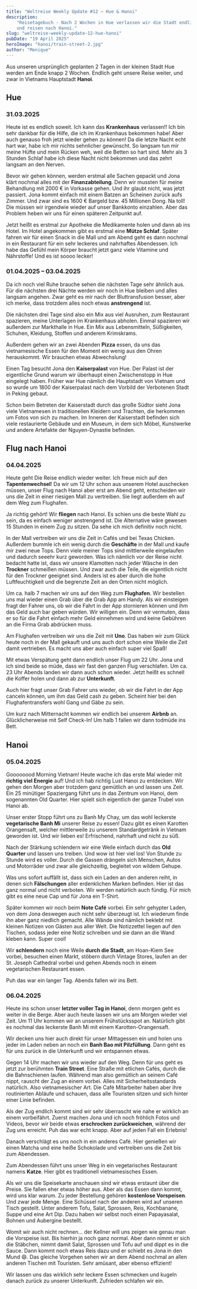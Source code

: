 ```yaml
---
title: "Weltreise Weekly Update #12 – Hue & Hanoi"
description:
    "Reisetagebuch - Nach 2 Wochen in Hue verlassen wir die Stadt endlich wieder
    und reisen nach Hanoi."
slug: "weltreise-weekly-update-12-hue-hanoi"
pubDate: "19 April 2025"
heroImage: "hanoi/train-street-2.jpg"
author: "Monique"
---
```


Aus unseren ursprünglich geplanten 2 Tagen in der kleinen Stadt Hue werden am
Ende knapp 2 Wochen. Endlich geht unsere Reise weiter, und zwar in Vietnams
Hauptstadt **Hanoi**.

## Hue

### 31.03.2025

Heute ist es endlich soweit. Ich kann das **Krankenhaus** verlassen!! Ich bin
sehr dankbar für die Hilfe, die ich im Krankenhaus bekommen habe! Aber auch
genauso froh jetzt wieder gehen zu können! Da die letzte Nacht echt hart war,
habe ich mir nichts sehnlicher gewünscht. So langsam tun mir meine Hüfte und
mein Rücken weh, weil die Betten so hart sind. Mehr als 3 Stunden Schlaf habe
ich diese Nacht nicht bekommen und das zehrt langsam an den Nerven.

Bevor wir gehen können, werden erstmal alle Sachen gepackt und Jona klärt
nochmal alles mit der **Finanzabteilung**. Denn wir mussten für meine Behandlung
mit 2000 € in Vorkasse gehen. Und ihr glaubt nicht, was jetzt passiert. Jona
kommt einfach mit einem Batzen an Scheinen zurück aufs Zimmer. Und zwar sind es
1600 € Bargeld bzw. 45 Millionen Dong. Na toll! Die müssen wir irgendwie wieder
auf unser Bankkonto einzahlen. Aber das Problem heben wir uns für einen späteren
Zeitpunkt auf.

<ImageSolo format='quadratisch' image="hue/money.jpg" />

Jetzt heißt es erstmal zur Apotheke die Medikamente holen und dann ab ins Hotel.
Im Hotel angekommen gibt es erstmal eine **Mütze Schlaf**. Später fahren wir für
einen Snack in die Mall und am Abend geht es dann nochmal in ein Restaurant für
ein sehr leckeres und nahrhaftes Abendessen. Ich habe das Gefühl mein Körper
braucht jetzt ganz viele Vitamine und Nährstoffe! Und es ist soooo lecker!

<ImageDuo format='hochformat'
    image1="hue/restaurant-1.jpg"
    image2="hue/restaurant-2.jpg"
/>

### 01.04.2025 – 03.04.2025

Da ich noch viel Ruhe brauche sehen die nächsten Tage sehr ähnlich aus. Für die
nächsten drei Nächte werden wir noch in Hue bleiben und alles langsam angehen.
Zwar geht es mir nach der Bluttransfusion besser, aber ich merke, dass trotzdem
alles noch etwas **anstrengend** ist.

Die nächsten drei Tage sind also ein Mix aus viel Ausruhen, zum Restaurant
spazieren, meine Unterlagen im Krankenhaus abholen. Einmal spazieren wir
außerdem zur Markthalle in Hue. Ein Mix aus Lebensmitteln, Süßigkeiten, Schuhen,
Kleidung, Stoffen und anderem Krimskrams.

<ImageSolo format='querformat' image="hue/market.jpg" />

Außerdem gehen wir an zwei Abenden **Pizza** essen, da uns das vietnamesische
Essen für den Moment ein wenig aus den Ohren herauskommt. Wir brauchen etwas
Abwechslung!

<ImageSolo format='hochformat' image="hue/pizza.jpg" />

Einen Tag besucht Jona den **Kaiserpalast** von Hue. Der Palast ist der
eigentliche Grund warum wir überhaupt einen Zwischenstopp in Hue eingelegt
haben. Früher war Hue nämlich die Hauptstadt von Vietnam und so wurde um 1800
der Kaiserpalast nach dem Vorbild der Verbotenen Stadt in Peking gebaut.

<ImageSolo format='querformat' image="hue/gate.jpg" />

Schon beim Betreten der Kaiserstadt durch das große Südtor sieht Jona viele
Vietnamesen in traditionellen Kleidern und Trachten, die herkommen um Fotos von
sich zu machen. Im Inneren der Kaiserstadt befinden sich viele restaurierte
Gebäude und ein Museum, in dem sich Möbel, Kunstwerke und andere Artefakte der
Nguyen-Dynastie befinden.

<ImageSolo format='querformat' image="hue/palace.jpg" />

## Flug nach Hanoi

### 04.04.2025

Heute geht Die Reise endlich wieder weiter. Ich freue mich auf den
**Tapentenwechsel**! Da wir um 12 Uhr schon aus unserem Hotel auschecken müssen,
unser Flug nach Hanoi aber erst am Abend geht, entscheiden wir uns die Zeit in
einer riesigen Mall zu vertreiben. Sie liegt außerdem eh auf dem Weg zum
Flughafen.

Ja richtig gehört! Wir **fliegen** nach Hanoi. Es schien uns die beste Wahl zu
sein, da es einfach weniger anstrengend ist. Die Alternative wäre gewesen 15
Stunden in einem Zug zu sitzen. Da sehe ich mich definitiv noch nicht.

In der Mall vertreiben wir uns die Zeit in Cafés und bei Texas Chicken. Außerdem
bummle ich ein wenig durch die **Geschäfte** in der Mall und kaufe mir zwei neue
Tops. Denn viele meiner Tops sind mittlerweile eingelaufen und dadurch seeehr
kurz geworden. Was ich nämlich vor der Reise nicht bedacht hatte ist, dass wir
unsere Klamotten nach jeder Wäsche in den **Trockner** schmeißen müssen. Und
zwar auch die Teile, die eigentlich nicht für den Trockner geeignet sind. Anders
ist es aber durch die hohe Luftfeuchtigkeit und die begrenzte Zeit an den Orten
nicht möglich.

Um ca. halb 7 machen wir uns auf den Weg zum **Flughafen**. Wir bestellen uns
mal wieder einen Grab über die Grab App am Handy. Als wir einsteigen fragt der
Fahrer uns, ob wir die Fahrt in der App stornieren können und ihm das Geld auch
bar geben würden. Wir willigen ein. Denn wir vermuten, dass er so für die Fahrt
einfach mehr Geld einnehmen wird und keine Gebühren an die Firma Grab abdrücken
muss.

Am Flughafen vertreiben wir uns die Zeit mit **Uno**. Das haben wir zum Glück
heute noch in der Mall gekauft und uns auch dort schon eine Weile die Zeit damit
vertrieben. Es macht uns aber auch einfach super viel Spaß!

Mit etwas Verspätung geht dann endlich unser Flug um 22 Uhr. Jona und ich sind
beide so müde, dass wir fast den ganzen Flug verschlafen. Um ca. 23 Uhr Abends
landen wir dann auch schon wieder. Jetzt heißt es schnell die Koffer holen und
dann ab zur **Unterkunft**.

<ImageSolo format='hochformat' image="hanoi/plane.jpg" />

Auch hier fragt unser Grab Fahrer uns wieder, ob wir die Fahrt in der App
canceln können, um ihm das Geld cash zu geben. Scheint hier bei den
Flughafentransfers wohl Gang und Gäbe zu sein.

Um kurz nach Mitternacht kommen wir endlich bei unserem **Airbnb** an.
Glücklicherweise mit Self Check-In! Um halb 1 fallen wir dann todmüde ins Bett.

## Hanoi

### 05.04.2025

Goooooood Morning Vietnam! Heute wache ich das erste Mal wieder mit **richtig
viel Energie** auf! Und ich hab richtig Lust Hanoi zu entdecken. Wir gehen den
Morgen aber trotzdem ganz gemütlich an und lassen uns Zeit. Ein 25 minütiger
Spaziergang führt uns in das Zentrum von Hanoi, dem sogenannten Old Quarter.
Hier spielt sich eigentlich der ganze Trubel von Hanoi ab.

<ImageSolo format='quadratisch' image="hanoi/street-1.jpg" />

Unser erster Stopp führt uns zu Banh My Chay, um das wohl leckerste
**vegetarische Banh Mi** unserer Reise zu essen! Dazu gibt es einen Karotten
Orangensaft, welcher mittlerweile zu unserem Standardgetränk in Vietnam geworden
ist. Und wir lieben es! Erfrischend, nahrhaft und nicht zu süß.

<ImageSolo format='quadratisch' image="hanoi/banh-mi.jpg" />

Nach der Stärkung schlendern wir eine Weile einfach durch das **Old Quarter**
und lassen uns treiben. Und wow ist hier viel los! Von Stunde zu Stunde wird es
voller. Durch die Gassen drängeln sich Menschen, Autos und Motorräder und zwar
alle gleichzeitig, begleitet von wildem Gehupe.

Was uns sofort auffällt ist, dass sich ein Laden an den anderen reiht, in denen
sich **Fälschungen** aller erdenklichen Marken befinden. Hier ist das ganz
normal und nicht verboten. Wir werden natürlich auch fündig. Für mich gibt es
eine neue Cap und für Jona ein T-Shirt.

Später kommen wir noch beim **Note Café** vorbei. Ein sehr gehypter Laden, von
dem Jona deswegen auch nicht sehr überzeugt ist. Ich wiederum finde ihn aber
ganz niedlich gemacht. Alle Wände sind nämlich beklebt mit kleinen Notizen von
Gästen aus aller Welt. Die Notizzettel liegen auf den Tischen, sodass jeder eine
Notiz schreiben und sie dann an die Wand kleben kann. Super cool!

<ImageSolo format='hochformat' image="hanoi/note-cafe.jpg" />

Wir **schlendern** noch eine Weile **durch die Stadt**, am Hoan-Kiem See vorbei,
besuchen einen Markt, stöbern durch Vintage Stores, laufen an der St. Joseph
Cathedral vorbei und gehen Abends noch in einem vegetarischen Restaurant essen.

<ImageSolo format='hochformat' image="hanoi/cathedral.jpg" />

Puh das war ein langer Tag. Abends fallen wir ins Bett.

### 06.04.2025

Heute ins schon unser **letzter voller Tag in Hanoi**, denn morgen geht es
weiter in die Berge. Aber auch heute lassen wir uns am Morgen wieder viel Zeit.
Um 11 Uhr kommen wir an unserem Frühstücksspot an. Natürlich gibt es nochmal das
leckerste Banh Mi mit einem Karotten-Orangensaft.

Wir decken uns hier auch direkt für unser Mittagessen ein und holen uns jeder im
Laden neben an noch ein **Banh Bao mit Pilzfüllung**. Dann geht es für uns
zurück in die Unterkunft und wir entspannen etwas.

Gegen 14 Uhr machen wir uns wieder auf den Weg. Denn für uns geht es jetzt zur
berühmten **Train Street**. Eine Straße mit etlichen Cafés, durch die die
Bahnschienen laufen. Während man also gemütlich an seinem Café nippt, rauscht
der Zug an einem vorbei. Alles mit Sicherheitsstandards natürlich. Also
vietnamesischer Art. Die Café Mitarbeiter haben aber ihre routinierten Abläufe
und schauen, dass alle Touristen sitzen und sich hinter einer Linie befinden.

<ImageSolo format='hochformat' image="hanoi/train-street.jpg" />

Als der Zug endlich kommt sind wir sehr überrascht wie nahe er wirklich an einem
vorbeifährt. Zuerst machen Jona und ich noch fröhlich Fotos und Videos, bevor
wir beide etwas **erschrocken zurückweichen**, während der Zug uns erreicht. Puh
das war echt knapp. Aber auf jeden Fall ein Erlebnis!

Danach verschlägt es uns noch in ein anderes Café. Hier genießen wir einen
Matcha und eine heiße Schokolade und vertreiben uns die Zeit bis zum Abendessen.

<ImageSolo format='hochformat' image="hanoi/matcha-1.jpg" />

Zum Abendessen führt uns unser Weg in ein vegetarisches Restaurant namens
**Katze**. Hier gibt es traditionell vietnamesisches Essen.

Als wir uns die Speisekarte anschauen sind wir etwas erstaunt über die Preise.
Sie fallen eher etwas höher aus. Aber als das Essen dann kommt, wird uns klar
warum. Zu jeder Bestellung gehören **kostenlose Vorspeisen**. Und zwar jede
Menge. Eine Schüssel nach der anderen wird auf unseren Tisch gestellt. Unter
anderem Tofu, Salat, Sprossen, Reis, Kochbanane, Suppe und eine Art Dip. Dazu
haben wir selbst noch einen Papayasalat, Bohnen und Aubergine bestellt.

<ImageDuo format='hochformat'
    image1="hanoi/katze-1.jpg"
    image2="hanoi/katze-2.jpg"
/>

Womit wir auch nicht rechnen… der Kellner will uns zeigen wie genau man die
Vorspeise isst. Bis hierhin ja noch ganz normal. Aber dann nimmt er sich die
Stäbchen, nimmt damit Salat, Sprossen und Tofu auf und dippt es in die Sauce.
Dann kommt noch etwas Reis dazu und er schiebt es Jona in den Mund 😄. Das
gleiche Vorgehen sehen wir an dem Abend nochmal an allen anderen Tischen mit
Touristen. Sehr amüsant, aber ebenso effizient!

Wir lassen uns das wirklich sehr leckere Essen schmecken und kugeln danach
zurück zu unserer Unterkunft. Zufrieden schlafen wir ein.
